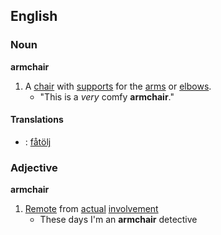 ==English==
===Noun===
'''armchair'''
#A [[chair]] with [[support]]s for the [[arm]]s or [[elbow]]s.
#* "This is a ''very'' comfy '''armchair'''."
====Translations====
*{{sv}}: [[fåtölj]]

===Adjective===
'''armchair'''
#[[Remote]] from [[actual]] [[involvement]]
#* These days I'm an '''armchair''' detective